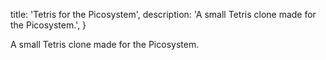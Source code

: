   title: 'Tetris for the Picosystem',
  description: 'A small Tetris clone made for the Picosystem.',
}

A small Tetris clone made for the Picosystem.
